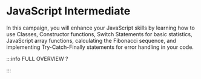 # JavaScript Intermediate

In this campaign, you will enhance your JavaScript skills by learning how to use Classes, Constructor functions, Switch Statements for basic statistics, JavaScript array functions, calculating the Fibonacci sequence, and implementing Try-Catch-Finally statements for error handling in your code.


<DocCardList />

:::info FULL OVERVIEW ?

<QuestButton
  text="Go To Campaign Page"
  link="https://app.stackup.dev/campaign_page/javascript-intermediate"/>

:::
